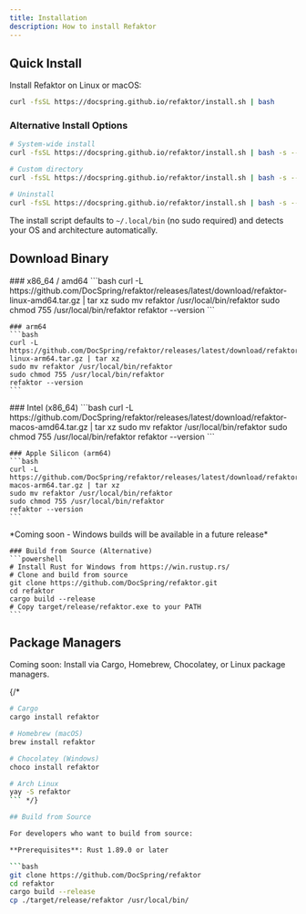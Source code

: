 ```yaml
---
title: Installation
description: How to install Refaktor
---
```



## Quick Install

Install Refaktor on Linux or macOS:

```bash
curl -fsSL https://docspring.github.io/refaktor/install.sh | bash
```

### Alternative Install Options

```bash
# System-wide install
curl -fsSL https://docspring.github.io/refaktor/install.sh | bash -s -- --system

# Custom directory
curl -fsSL https://docspring.github.io/refaktor/install.sh | bash -s -- --prefix "$HOME/bin"

# Uninstall
curl -fsSL https://docspring.github.io/refaktor/install.sh | bash -s -- --uninstall
```

The install script defaults to `~/.local/bin` (no sudo required) and detects your OS and architecture automatically.

## Download Binary

<Tabs>
  <TabItem label="Linux">
    ### x86_64 / amd64
    ```bash
    curl -L https://github.com/DocSpring/refaktor/releases/latest/download/refaktor-linux-amd64.tar.gz | tar xz
    sudo mv refaktor /usr/local/bin/refaktor
    sudo chmod 755 /usr/local/bin/refaktor
    refaktor --version
    ```
    
    ### arm64
    ```bash
    curl -L https://github.com/DocSpring/refaktor/releases/latest/download/refaktor-linux-arm64.tar.gz | tar xz
    sudo mv refaktor /usr/local/bin/refaktor
    sudo chmod 755 /usr/local/bin/refaktor
    refaktor --version
    ```
  </TabItem>
  
  <TabItem label="macOS">
    ### Intel (x86_64)
    ```bash
    curl -L https://github.com/DocSpring/refaktor/releases/latest/download/refaktor-macos-amd64.tar.gz | tar xz
    sudo mv refaktor /usr/local/bin/refaktor
    sudo chmod 755 /usr/local/bin/refaktor
    refaktor --version
    ```
    
    ### Apple Silicon (arm64)
    ```bash
    curl -L https://github.com/DocSpring/refaktor/releases/latest/download/refaktor-macos-arm64.tar.gz | tar xz
    sudo mv refaktor /usr/local/bin/refaktor
    sudo chmod 755 /usr/local/bin/refaktor
    refaktor --version
    ```
  </TabItem>
  
  <TabItem label="Windows">
    *Coming soon - Windows builds will be available in a future release*
    
    ### Build from Source (Alternative)
    ```powershell
    # Install Rust for Windows from https://win.rustup.rs/
    # Clone and build from source
    git clone https://github.com/DocSpring/refaktor.git
    cd refaktor
    cargo build --release
    # Copy target/release/refaktor.exe to your PATH
    ```
  </TabItem>
</Tabs>

## Package Managers

Coming soon: Install via Cargo, Homebrew, Chocolatey, or Linux package managers.

{/* 
```bash
# Cargo
cargo install refaktor

# Homebrew (macOS)
brew install refaktor

# Chocolatey (Windows)
choco install refaktor

# Arch Linux
yay -S refaktor
``` */}

## Build from Source

For developers who want to build from source:

**Prerequisites**: Rust 1.89.0 or later

```bash
git clone https://github.com/DocSpring/refaktor
cd refaktor
cargo build --release
cp ./target/release/refaktor /usr/local/bin/
```
